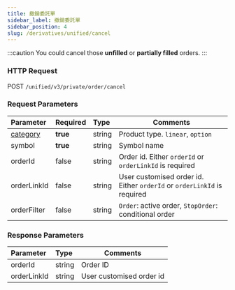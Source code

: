 ```yaml
---
title: 撤銷委託單
sidebar_label: 撤銷委託單
sidebar_position: 4
slug: /derivatives/unified/cancel
---
```

:::caution
You could cancel those **unfilled** or **partially filled** orders.
:::

### HTTP Request
POST `/unified/v3/private/order/cancel`

### Request Parameters
| Parameter | Required | Type | Comments|
|:----- |:-------|:-----|------ |
|[category](../enum#category) |**true** |string |Product type. `linear`, `option` |
|symbol |**true** |string |Symbol name|
|orderId |false |string |Order id. Either `orderId` or `orderLinkId` is required |
|orderLinkId |false |string |User customised order id. Either `orderId` or `orderLinkId` is required |
|orderFilter |false |string |`Order`: active order, `StopOrder`: conditional order|

### Response Parameters
| Parameter | Type | Comments|
|:----- |:-----|----- |
|orderId |string |Order ID |
|orderLinkId |string |User customised order id |